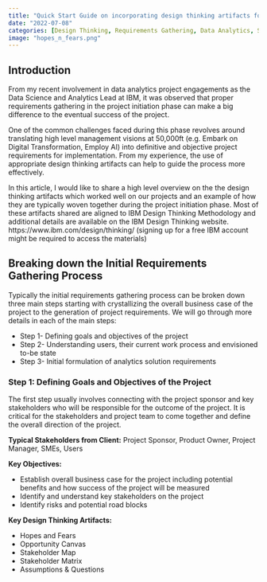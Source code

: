 ```yaml
---
title: "Quick Start Guide on incorporating design thinking artifacts for requirements gathering during Project Initiation Phase for Agile Data Analytics Projects"
date: "2022-07-08"
categories: [Design Thinking, Requirements Gathering, Data Analytics, Stakeholder Engagement, Business Intelligence]
image: "hopes_n_fears.png"
---
```


## Introduction
From my recent involvement in data analytics project engagements as the Data Science and Analytics Lead at IBM, it was observed that proper requirements gathering in the project initiation phase can make a big difference to the eventual success of the project.

One of the common challenges faced during this phase revolves around translating high level management visions at 50,000ft (e.g. Embark on Digital Transformation, Employ AI) into definitive and objective project requirements for implementation. From my experience, the use of appropriate design thinking artifacts can help to guide the process more effectively.

In this article, I would like to share a high level overview on the the design thinking artifacts which worked well on our projects and an example of how they are typically woven together during the project initiation phase. Most of these artifacts shared are aligned to IBM Design Thinking Methodology and additional details are available on the IBM Design Thinking website. https://www.ibm.com/design/thinking/ (signing up for a free IBM account might be required to access the materials)

## Breaking down the Initial Requirements Gathering Process

Typically the initial requirements gathering process can be broken down three main steps starting with crystallizing the overall business case of the project to the generation of project requirements. We will go through more details in each of the main steps:

* Step 1- Defining goals and objectives of the project
* Step 2- Understanding users, their current work process and envisioned to-be state
* Step 3- Initial formulation of analytics solution requirements

### Step 1: Defining Goals and Objectives of the Project

The first step usually involves connecting with the project sponsor and key stakeholders who will be responsible for the outcome of the project. It is critical for the stakeholders and project team to come together and define the overall direction of the project.

**Typical Stakeholders from Client:**
Project Sponsor, Product Owner, Project Manager, SMEs, Users

**Key Objectives:**

* Establish overall business case for the project including potential benefits and how success of the project will be measured
* Identify and understand key stakeholders on the project
* Identify risks and potential road blocks

**Key Design Thinking Artifacts:**

* Hopes and Fears
* Opportunity Canvas
* Stakeholder Map
* Stakeholder Matrix
* Assumptions & Questions

